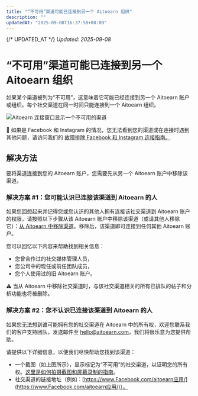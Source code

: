 ```yaml
---
title: "“不可用”渠道可能已连接到另一个 Aitoearn 组织"
description: ""
updatedAt: "2025-09-08T16:37:58+08:00"
---
```

{/* UPDATED_AT */}
_Updated: 2025-09-08_

# “不可用”渠道可能已连接到另一个 Aitoearn 组织

如果某个渠道被列为“不可用”，这意味着它可能已经连接到另一个 Aitoearn 账户或组织。每个社交渠道在同一时间只能连接到一个 Aitoearn 组织。

![Aitoearn 连接窗口显示一个不可用的渠道](//d33v4339jhl8k0.cloudfront.net/docs/assets/64cb6cf86d4a3e191f237e66/图片s/652ecbea25f84304750247b3/文件-pvGKhW97ao.jpg)

📝 如果是 Facebook 和 Instagram 的情况，您无法看到您的渠道或在连接时遇到其他问题，请访问我们的 [故障排除 Facebook 和 Instagram 连接指南。](https://支持.aitoearn.com//支持.aitoearn.com/article/565-故障排除-Facebook-和-Instagram-连接ions)

## 解决方法

要将渠道连接到您的 Aitoearn 账户，您需要先从另一个 Aitoearn 账户中移除该渠道。

### 解决方案 #1：您可能认识已连接该渠道到 Aitoearn 的人

如果您回想起来并记得您或您认识的其他人拥有连接该社交渠道到 Aitoearn 账户的权限，请按照以下步骤从该 Aitoearn 账户中移除该渠道（或请其他人移除它）：[从 Aitoearn 中移除渠道](https://aitoearn.帮助scoutdocs.com/article/575-removing-a-channel-from-aitoearn)。移除后，该渠道即可连接到任何其他 Aitoearn 账户。

您可以回忆以下内容来帮助找到相关信息：
- 您曾合作过的社交媒体管理人员，
- 您公司中的现任或前任团队成员，
- 您个人使用过的旧 Aitoearn 账户。

⚠️ 当从 Aitoearn 中移除社交渠道时，与该社交渠道相关的所有已排队的帖子和分析功能也将被删除。

### 解决方案 #2：您不认识已连接该渠道到 Aitoearn 的人

如果您无法想到谁可能拥有您的社交渠道在 Aitoearn 中的所有权，欢迎您联系我们的客户支持团队，发送邮件至 [hello@aitoearn.com](mailto:hello@aitoearn.com)，我们将很乐意为您提供帮助。

请提供以下详细信息，以便我们尽快帮助您找到该渠道：
- 一个截图（如上图所示），显示标记为“不可用”的社交渠道，以证明您的所有权。[这里是如何拍摄截图和屏幕录制的指南](https://aitoearn.帮助scoutdocs.com/article/513-tips-在-taking-screenshots-和-screen-recordings)。
- 社交渠道的链接地址（例如：[https://www.Facebook.com/aitoearn应用/](https://www.Facebook.com/aitoearn应用/)）。
